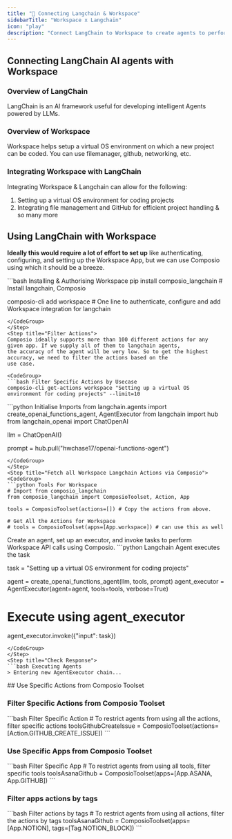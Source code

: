 ```yaml
---
title: "🚀 Connecting Langchain & Workspace"
sidebarTitle: "Workspace x Langchain"
icon: "play"
description: "Connect LangChain to Workspace to create agents to perform tasks using natural language"
---
```


## Connecting LangChain AI agents with Workspace

### Overview of LangChain

LangChain is an AI framework useful for developing intelligent Agents powered by LLMs.

### Overview of Workspace

Workspace helps setup a virtual OS environment on which a new project can be coded. You can use filemanager, github, networking, etc.

### Integrating Workspace with LangChain

Integrating Workspace & Langchain can allow for the following:

1. Setting up a virtual OS environment for coding projects
2. Integrating file management and GitHub for efficient project handling
& so many more

## Using LangChain with Workspace

<Steps>
<Step title="Setting Up the Environment">

**Ideally this would require a lot of effort to set up** like authenticating, configuring, and setting up the Workspace App, but we can use Composio using which it should be a breeze.

<CodeGroup>
```bash Installing & Authorising Workspace
pip install composio_langchain # Install langchain, Composio 

composio-cli add workspace # One line to authenticate, configure and add Workspace integration for langchain
```
</CodeGroup>
</Step>
<Step title="Filter Actions">
Composio ideally supports more than 100 different actions for any given app. If we supply all of them to langchain agents, 
the accuracy of the agent will be very low. So to get the highest accuracy, we need to filter the actions based on the 
use case.

<CodeGroup>
```bash Filter Specific Actions by Usecase
composio-cli get-actions workspace "Setting up a virtual OS environment for coding projects" --limit=10
```
</CodeGroup>

</Step>
<Step title="Import Base Packages">

<CodeGroup>
```python Initialise Imports
from langchain.agents import create_openai_functions_agent, AgentExecutor
from langchain import hub
from langchain_openai import ChatOpenAI


llm = ChatOpenAI()

prompt = hub.pull("hwchase17/openai-functions-agent")
```
</CodeGroup>
</Step>
<Step title="Fetch all Workspace Langchain Actions via Composio">
<CodeGroup>
```python Tools For Workspace
# Import from composio_langchain
from composio_langchain import ComposioToolset, Action, App

tools = ComposioToolset(actions=[]) # Copy the actions from above. 

# Get All the Actions for Workspace
# tools = ComposioToolset(apps=[App.workspace]) # can use this as well
```
</CodeGroup>
</Step>
<Step title="Execute the Agent">
Create an agent, set up an executor, and invoke tasks to perform Workspace API calls using Composio. 
<CodeGroup>
```python Langchain Agent executes the task

task = "Setting up a virtual OS environment for coding projects"

agent = create_openai_functions_agent(llm, tools, prompt)
agent_executor = AgentExecutor(agent=agent, tools=tools, verbose=True)

# Execute using agent_executor
agent_executor.invoke({"input": task})
```
</CodeGroup>
</Step>
<Step title="Check Response">
```bash Executing Agents
> Entering new AgentExecutor chain...
```
</Step>
</Steps>
## Use Specific Actions from Composio Toolset

### Filter Specific Actions from Composio Toolset

<CodeGroup>
```bash Filter Specific Action
# To restrict agents from using all the actions, filter specific actions
toolsGithubCreateIssue = ComposioToolset(actions=[Action.GITHUB_CREATE_ISSUE])
```
</CodeGroup>

### Use Specific Apps from Composio Toolset
<CodeGroup>
```bash Filter Specific App
# To restrict agents from using all tools, filter specific tools
toolsAsanaGithub = ComposioToolset(apps=[App.ASANA, App.GITHUB])
```
</CodeGroup>

### Filter apps actions by tags 
<CodeGroup>
```bash Filter actions by tags
# To restrict agents from using all actions, filter the actions by tags
toolsAsanaGithub = ComposioToolset(apps=[App.NOTION], tags=[Tag.NOTION_BLOCK])
```
</CodeGroup>

